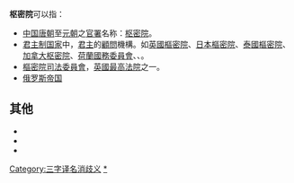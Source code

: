 '''枢密院'''可以指：

*[[中国|中国]][[唐朝|唐朝]]至[[元朝|元朝]]之[[官署|官署]]名称：[[枢密院|枢密院]]。
*[[君主制|君主制]][[国家|国家]]中，[[君主|君主]]的[[顧問|顧問]]機構。如[[英國樞密院|英國樞密院]]、[[日本樞密院|日本樞密院]]、[[泰國樞密院|泰國樞密院]]、[[加拿大枢密院|加拿大枢密院]]、[[國家最高委員會_(荷蘭)#國務委員會|荷蘭國務委員會]]、{{link-es|西班牙國務委員會|Consejo de Estado (España)}}、{{le|印度樞密院|Council of India}}。
*[[樞密院司法委員會|樞密院司法委員會]]，[[英國|英國]][[最高法院|最高法院]]之一。
*[[俄罗斯帝国|俄罗斯帝国]]{{link-ru|最高枢密院|Верховный тайный совет|最高樞密院}}

==其他==
*{{le|Privy council}}
*{{le|Council}}
*{{le|Counsel}}

{{disambig|Cat=三字组织机构消歧义}}
[[Category:三字译名消歧义|Category:三字译名消歧义]]
[[Category:樞密院|*]]